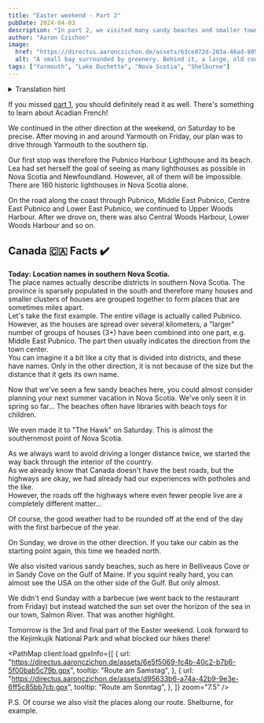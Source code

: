 ```yaml
---
title: "Easter weekend - Part 2"
pubDate: 2024-04-03
description: "In part 2, we visited many sandy beaches and smaller towns."
author: "Aaron Czichon"
image:
  href: "https://directus.aaronczichon.de/assets/63ce872d-203a-46ad-8058-6d39b0e2cc65.jpg?quality=70&width=1600"
  alt: "A small bay surrounded by greenery. Behind it, a large, old country house made of gray wood with white windows and red frames and shutters."
tags: ["Yarmouth", "Lake Duchette", "Nova Scotia", "Shelburne"]
---
```



<details>
  <summary>Translation hint</summary>
  We implemented the English version of this blog for you in June. We will publish
  all new blog entries also in English. Every entry before Jun 24th 2024 is automatically
  translated through DeepL. So please apologize if the translation is not perfect.
  If you want to read the original German entry, please switch to the German version
  of our blog.
</details>

If you missed [part 1](https://canada.aaronczichon.de/blog/05-good-friday/), you should definitely read it as well. There's something to learn about Acadian French!

We continued in the other direction at the weekend, on Saturday to be precise. After moving in and around Yarmouth on Friday, our plan was to drive through Yarmouth to the southern tip.

Our first stop was therefore the Pubnico Harbour Lighthouse and its beach. Lea had set herself the goal of seeing as many lighthouses as possible in Nova Scotia and Newfoundland.
However, all of them will be impossible. There are 160 historic lighthouses in Nova Scotia alone.

On the road along the coast through Pubnico, Middle East Pubnico, Centre East Pubnico and Lower East Pubnico, we continued to Upper Woods Harbour. After we drove on, there was also Central Woods Harbour, Lower Woods Harbour and so on.

<DirectusImage assetId="4bbcfaf7-41a9-4a11-b727-c9f4807bfdd5" />

<DirectusImage assetId="51a9e488-9a28-4e3b-8c51-a143da8713fd" />

## Canada 🇨🇦 Facts ✔️

**Today: Location names in southern Nova Scotia.**  
The place names actually describe districts in southern Nova Scotia. The province is sparsely populated in the south and therefore many houses and smaller clusters of houses are grouped together to form places that are sometimes miles apart.  
Let's take the first example. The entire village is actually called Pubnico. However, as the houses are spread over several kilometers, a "larger" number of groups of houses (3+) have been combined into one part, e.g. Middle East Pubnico. The part then usually indicates the direction from the town center.  
You can imagine it a bit like a city that is divided into districts, and these have names. Only in the other direction, it is not because of the size but the distance that it gets its own name.

<DirectusImage assetId="b36a4974-a2dd-43b0-ba70-128081b31e00" />

Now that we've seen a few sandy beaches here, you could almost consider planning your next summer vacation in Nova Scotia. We've only seen it in spring so far...
The beaches often have libraries with beach toys for children.

<DirectusImage assetId="60f8ef5b-9063-4c90-8c73-30028cedb59b" />

<DirectusImage assetId="f6e0f4b5-d008-481f-a74e-add3bee537d2" />

<DirectusImage assetId="80796d35-02b0-4e30-aa98-d1ffa319baa2" />

<DirectusImage assetId="137d40b1-579d-4283-ba89-9eb766a72485" />

We even made it to "The Hawk" on Saturday. This is almost the southernmost point of Nova Scotia.

As we always want to avoid driving a longer distance twice, we started the way back through the interior of the country.  
As we already know that Canada doesn't have the best roads, but the highways are okay, we had already had our experiences with potholes and the like.  
However, the roads off the highways where even fewer people live are a completely different matter...

<DirectusImage assetId="096a60c5-839c-4246-b3d2-2f9ddd38bdd6" />

Of course, the good weather had to be rounded off at the end of the day with the first barbecue of the year.

<DirectusImage assetId="9bb677e8-40e5-40ab-a45b-1203a8ae7876" />

On Sunday, we drove in the other direction. If you take our cabin as the starting point again, this time we headed north.

We also visited various sandy beaches, such as here in Belliveaus Cove or in Sandy Cove on the Gulf of Maine. If you squint really hard, you can almost see the USA on the other side of the Gulf. But only almost.

<DirectusImage assetId="28a44861-4e19-4e30-94ce-6af668898765" />

We didn't end Sunday with a barbecue (we went back to the restaurant from Friday) but instead watched the sun set over the horizon of the sea in our town, Salmon River. That was another highlight.

<DirectusImage assetId="a690b54d-23ae-4f48-a41a-6e4c3c6748cb" />

Tomorrow is the 3rd and final part of the Easter weekend. Look forward to the Kejimkujik National Park and what blocked our hikes there!

<PathMap
  client:load
  gpxInfo={[
    {
      url: "https://directus.aaronczichon.de/assets/6e5f5069-fc4b-40c2-b7b6-5f00bab5c79b.gpx",
      tooltip: "Route am Samstag",
    },
    {
      url: "https://directus.aaronczichon.de/assets/d95633b6-a74a-42b9-9e3e-6ff5c85bb7cb.gpx",
      tooltip: "Route am Sonntag",
    },
  ]}
  zoom="7.5"
/>

P.S. Of course we also visit the places along our route. Shelburne, for example.

<DirectusImage assetId="4d5de3cb-a2a3-4c81-8621-cdb8ed070638" />

<DirectusImage assetId="63ce872d-203a-46ad-8058-6d39b0e2cc65" />

<DirectusImage assetId="3dc1d523-5565-4266-b202-4c007206fdd4" />
